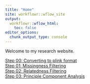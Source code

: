 ```yaml
---
title: "Home"
site: workflowr::wflow_site
output:
  workflowr::wflow_html:
    toc: false
editor_options:
  chunk_output_type: console
---
```


Welcome to my research website.


[Step 00: Converting to plink format](file-formatting.html)  
[Step 01: Missingness Filtering](missingness-filtering.html)  
[Step 02: Relatedness Filtering](relatedness-filtering.html)  
[Step 03: Principle Component Analysis](pca.html)
